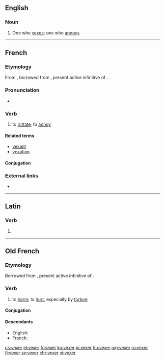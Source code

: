 ==English==

===Noun===
{{en-noun}}

# One who [[vex]]es; one who [[annoy]]s

----

==French==

===Etymology===
From {{etyl|fro|fr}}, borrowed from {{etyl|la|fr}} {{term|vēxāre|lang=la}}, present active infinitive of {{term|vēxō|lang=la}}.

===Pronunciation===
* {{IPA|/vɛk.se/|lang=fr}}

===Verb===
{{fr-verb}}

# to [[irritate]]; to [[annoy]]

====Related terms====
* [[vexant]]
* [[vexation]]

====Conjugation====
{{fr-conj-er|vex|avoir}}

===External links===
* {{R:TLFi}}

----

==Latin==

===Verb===
{{la-verb-form|vēxer}}

# {{inflection of|vēxō||1|s|pres|pasv|subj|lang=la}}

----

==Old French==

===Etymology===
Borrowed from {{etyl|la|fro}} {{term|vēxāre|lang=la}}, present active infinitive of {{term|vēxō|lang=la}}.

===Verb===
{{head|fro|verb}}

# to [[harm]]; to [[hurt]], especially by [[torture]]

====Conjugation====
{{fro-conj-er}}

====Descendants====
* English: {{l|en|vex}} {{qualifier|borrowed into Middle English}}
* French: {{l|fr|vexer}}

[[cs:vexer]]
[[el:vexer]]
[[fr:vexer]]
[[ko:vexer]]
[[io:vexer]]
[[hu:vexer]]
[[mg:vexer]]
[[ro:vexer]]
[[fi:vexer]]
[[sv:vexer]]
[[chr:vexer]]
[[vi:vexer]]